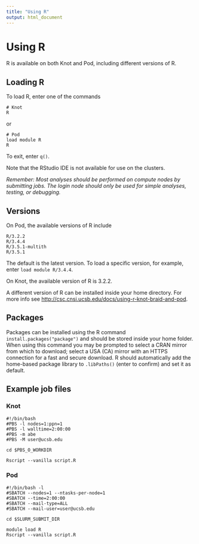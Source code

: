 ```yaml
---
title: "Using R"
output: html_document
---
```


# Using R

R is available on both Knot and Pod, including different versions of R.

## Loading R

To load R, enter one of the commands

```
# Knot
R
```
or
```
# Pod
load module R
R
```

To exit, enter `q()`.

Note that the RStudio IDE is not available for use on the clusters.

*Remember: Most analyses should be performed on compute nodes by submitting jobs. The login node should only be used for simple analyses, testing, or debugging.*

## Versions

On Pod, the available versions of R include

```
R/3.2.2
R/3.4.4
R/3.5.1-multith
R/3.5.1
```

The default is the latest version. To load a specific version, for example, enter `load module R/3.4.4`.

On Knot, the available version of R is 3.2.2.

A different version of R can be installed inside your home directory. For more info see <http://csc.cnsi.ucsb.edu/docs/using-r-knot-braid-and-pod>.

## Packages

Packages can be installed using the R command `install.packages("package")` and should be stored inside your home folder. When using this command you may be prompted to select a CRAN mirror from which to download; select a USA (CA) mirror with an HTTPS connection for a fast and secure download. R should automatically add the home-based package library to `.libPaths()` (enter to confirm) and set it as default.

## Example job files

### Knot

```
#!/bin/bash
#PBS -l nodes=1:ppn=1
#PBS -l walltime=2:00:00
#PBS -m abe
#PBS -M user@ucsb.edu

cd $PBS_O_WORKDIR

Rscript --vanilla script.R
```

### Pod

```
#!/bin/bash -l
#SBATCH --nodes=1 --ntasks-per-node=1
#SBATCH --time=2:00:00
#SBATCH --mail-type=ALL
#SBATCH --mail-user=user@ucsb.edu

cd $SLURM_SUBMIT_DIR

module load R
Rscript --vanilla script.R
```
